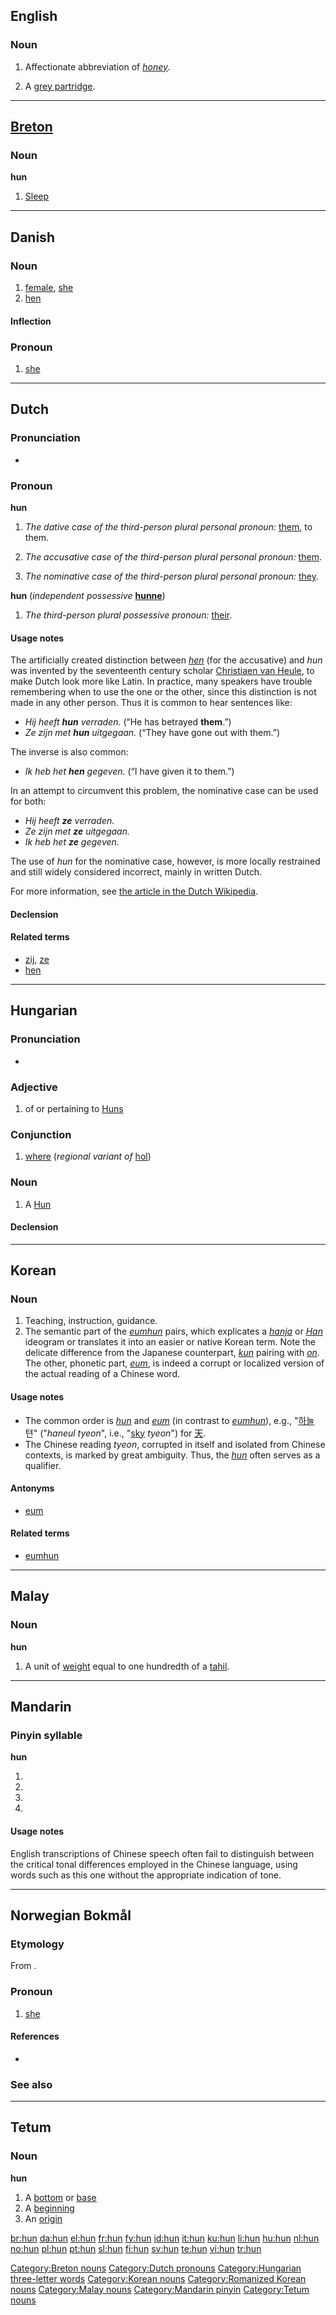 {{also|Appendix:Variations of "hun"}}
==English==

===Noun===
{{en-noun|-}}

# {{slang}} Affectionate abbreviation of ''[[honey]]''.
# A [[grey partridge]].

----

==[[Breton]]==

===Noun===
'''hun'''

# [[sleep|Sleep]]

[[Category:Breton nouns]]

----

==Danish==

===Noun===
{{da-noun|stem=hunn|en|er}}

# [[female]], [[she]]
# [[hen]] {{italbrac|female bird}}

====Inflection====
{{da-noun-infl|stem=hunn|en|er}}

===Pronoun===
{{infl|da|pronoun|objective case|hende|possesive|hendes}}

# {{personal}} [[she]]

----

==Dutch==

===Pronunciation===
* {{audio|Nl-hun.ogg|audio}}

===Pronoun===
'''hun''' {{context|personal}}

# ''The dative case of the third-person plural personal pronoun:'' [[them]], to them.
# {{context|proscribed|lang=nl}} ''The accusative case of the third-person plural personal pronoun:'' [[them]].
# {{context|proscribed|dialectical|lang=nl}} ''The nominative case of the third-person plural personal pronoun:'' [[they]].

'''hun''' {{context|dependent possessive}} (''independent possessive'' '''[[hunne]]''')
# ''The third-person plural possessive pronoun:'' [[their]].

====Usage notes====
The artificially created distinction between ''[[hen]]'' (for the accusative) and ''hun'' was invented by the seventeenth century scholar [[w:Christiaen van Heule|Christiaen van Heule]], to make Dutch look more like Latin. In practice, many speakers have trouble remembering when to use the one or the other, since this distinction is not made in any other person. Thus it is common to hear sentences like:
* ''Hij heeft '''hun''' verraden.'' (“He has betrayed '''them'''.”)
* ''Ze zijn met '''hun''' uitgegaan.'' (“They have gone out with them.”)

The inverse is also common:
* ''Ik heb het '''hen''' gegeven.'' (“I have given it to them.”)

In an attempt to circumvent this problem, the nominative case can be used for both:
* ''Hij heeft '''ze''' verraden.''
* ''Ze zijn met '''ze''' uitgegaan.''
* ''Ik heb het '''ze''' gegeven.''

The use of ''hun'' for the nominative case, however, is more locally restrained and still widely considered incorrect, mainly in written Dutch.

For more information, see [[w:nl:Hen of hun|the article in the Dutch Wikipedia]].

====Declension====
{{nl-decl-personal pronouns}}

====Related terms====
* [[zij]], [[ze]]
* [[hen]]

[[Category:Dutch pronouns]]

----

==Hungarian==

===Pronunciation===
* {{IPA|/ˈhun/|lang=hu}}

===Adjective===
{{hu-adj|-}}

# of or pertaining to [[Hun]]s

===Conjunction===
{{infl|hu|conjunction}}

# {{regional|lang=hu}} [[where]] (''regional variant of'' [[hol]])

===Noun===
{{hu-noun|ok}}

# A [[Hun]]

====Declension====
{{hu-decl-ok|hu|n}}{{hu-pos-otok|hun|j|jai}}

[[Category:Hungarian three-letter words]]

----

==Korean==

===Noun===
{{ko-noun|rr|hangeul=훈|hanja=訓|hidx=ㅎ훈}}

# Teaching, instruction, guidance.
# The semantic part of the ''[[eumhun]]'' pairs, which explicates a ''[[hanja]]'' or ''[[Han]]'' ideogram or translates it into an easier or native Korean term. Note the delicate difference from the Japanese counterpart,  ''[[kun#Japanese|kun]]'' pairing with ''[[on#Japanese|on]]''. The other, phonetic part, ''[[eum]]'', is indeed a corrupt or localized version of the actual reading of a Chinese word. 

====Usage notes====
* The common order is ''[[hun]]'' and ''[[eum]]'' (in contrast to ''[[eumhun]]''), e.g., "[[하늘]] 텬" ("''haneul tyeon''", i.e., "[[sky]] ''tyeon''") for [[天]]. 
* The Chinese reading ''tyeon'', corrupted in itself and isolated from Chinese contexts, is marked by great ambiguity. Thus, the ''[[hun]]'' often serves as a qualifier. 

====Antonyms====
* [[eum]]

====Related terms====
* [[eumhun]]

[[Category:Korean nouns]]
[[Category:Romanized Korean nouns]]

----

==Malay==

===Noun===
'''hun'''

# A unit of [[weight]] equal to one hundredth of a [[tahil]].

[[Category:Malay nouns]]

----

==Mandarin==

===Pinyin syllable===
'''hun'''

# {{nonstandard spelling of|lang=cmn|[[hūn]]}}
# {{nonstandard spelling of|lang=cmn|[[hún]]}}
# {{nonstandard spelling of|lang=cmn|[[hǔn]]}}
# {{nonstandard spelling of|lang=cmn|[[hùn]]}}

====Usage notes====
English transcriptions of Chinese speech often fail to distinguish between the critical tonal differences employed in the Chinese language, using words such as this one without the appropriate indication of tone.

[[Category:Mandarin pinyin]]

----

==Norwegian Bokmål==

===Etymology===
From {{etyl|non|nb}} {{term|hon|lang=non}}.

===Pronoun===
{{infl|no|pronoun|accusative|henne|genitive|hennes}}

# [[she]]

====References====
* {{R:Dokumentasjonsprosjektet|lang=nb}}

===See also===
{{nb-pers-pron}}

----

==Tetum==

===Noun===
'''hun'''

# A [[bottom]] or [[base]]
# A [[beginning]]
# An [[origin]]

[[Category:Tetum nouns]]

[[br:hun]]
[[da:hun]]
[[el:hun]]
[[fr:hun]]
[[fy:hun]]
[[id:hun]]
[[it:hun]]
[[ku:hun]]
[[li:hun]]
[[hu:hun]]
[[nl:hun]]
[[no:hun]]
[[pl:hun]]
[[pt:hun]]
[[sl:hun]]
[[fi:hun]]
[[sv:hun]]
[[te:hun]]
[[vi:hun]]
[[tr:hun]]